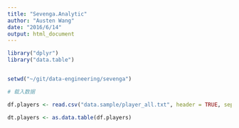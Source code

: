 ```yaml
---
title: "Sevenga.Analytic"
author: "Austen Wang"
date: "2016/6/14"
output: html_document
---
```





```r
library("dplyr")
library("data.table")


setwd("~/git/data-engineering/sevenga")
```

```r
# 载入数据

df.players <- read.csv("data.sample/player_all.txt", header = TRUE, sep="\t")

dt.players <- as.data.table(df.players)

```
